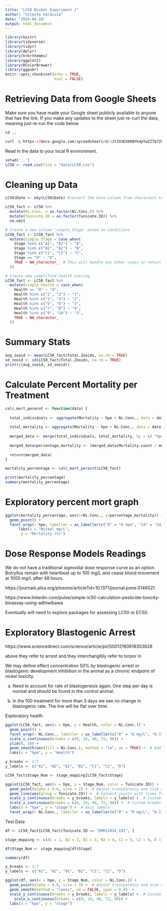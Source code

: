```yaml
---
title: "LC50 Nickel Experiment 1"
author: "Celeste Valdivia"
date: "2024-04-10"
output: html_document
---
```


```r
library(knitr)
library(tidyverse)
library(tidyr)
library(dplyr)
library(hrbrthemes)
library(ggplot2)
library(RColorBrewer)
library(ggpubr)
knitr::opts_chunk$set(echo = TRUE,
                      eval = FALSE)
```

# Retrieving Data from Google Sheets


Make sure you have made your Google sheet publicly available to anyone that has the link. If you make any updates to the sheet just re-curl the data, meaning just re-run the code below.

```r
cd ..

curl -L https://docs.google.com/spreadsheets/d/1JtJO3EX06BYK4pYwZZ7b7ZCoTyZcAeuTRka_9kA-yPk/export?exportFormat=csv | tee data/LC50.csv
```

Read in the data to your local R environment.

```r
setwd('..')
LC50 <- read.csv(file = "data/LC50.csv")  
```

# Cleaning up Data

```r
LC50$Date <- mdy(LC50$Date) #convert the Date column from characters to true Date

LC50_fact <- LC50 %>%
  mutate(Ni.Conc. = as.factor(Ni.Conc.)) %>%
  mutate(Tunicate.ID = as.factor(Tunicate.ID)) %>%
  na.omit

# Create a new column 'simple_Stage' based on conditions
LC50_fact <- LC50_fact %>%
  mutate(simple_Stage = case_when(
    Stage %in% c("A1", "A2") ~ "A",
    Stage %in% c("B1", "B2") ~ "B",
    Stage %in% c("C1", "C2") ~ "C",
    Stage == "D" ~ "D",
    TRUE ~ NA_character_  # This will handle any other cases or return NA if none match
  ))

# Create new simplified health scoring
LC50_fact <- LC50_fact %>%
  mutate(simple_health = case_when(
    Health == "0" ~ "0",
    Health %in% c("1", "2") ~ "1",
    Health %in% c("3", "4") ~ "2",
    Health %in% c("5", "6") ~ "3",
    Health %in% c("7", "8") ~ "4",
    Health %in% c("9", "10") ~ "5",
    TRUE ~ NA_character_
  ))

```

# Summary Stats

```r
avg_zooid <- mean(LC50_fact$Total.Zooids, na.rm = TRUE)
sd_zooid <- sd(LC50_fact$Total.Zooids, na.rm = TRUE)
print(c(avg_zooid, sd_zooid))
```


# Calculate Percent Mortality per Treatment

```r
calc_mort_perecnt <- function(data) {
  
  total_individuals <- aggregate(Mortality ~ hpe + Ni.Conc., data = data, FUN = length)
  
  total_mortality <- aggregate(Mortality ~ hpe + Ni.Conc., data = data, FUN = sum)
  
  merged_data <- merge(total_individuals, total_mortality, by = c( "hpe",  "Ni.Conc."), suffixes = c(".total", ".count"))
  
  merged_data$percentage_mortality <- (merged_data$Mortality.count / merged_data$Mortality.total) *100
  
  return(merged_data)
}

mortality_percentage <- calc_mort_perecnt(LC50_fact)

print(mortality_percentage)
summary(mortality_percentage)
```



# Exploratory percent mort graph

```r
ggplot(mortality_percentage, aes(x=Ni.Conc., y=percentage_mortality)) + 
  geom_point() +
  facet_wrap(~ hpe, labeller = as_labeller(c("0" = "0 hpe", "24" = "24 hpe", "48" = "48 hpe", "72" = "72 hps", "96" = "96 hpe"))) +
      labs(x = "Nickel mg/L",
       y = "Mortality (%)")
```

# Dose Response Models Readings

We do not have a traditional sigmoidal dose response curve as an option. Botryllus remain with heartbeat up to 100 mg/L and cease blood movement at 1000 mg/L after 48 hours.

https://journals.plos.org/plosone/article?id=10.1371/journal.pone.0146021

https://www.linkedin.com/pulse/simple-lc50-calculation-pesticide-toxicity-bioassay-using-adhiwibawa

Eventually will need to explore packages for assessing LC50 or EC50.

# Exploratory Blastogenic Arrest

https://www.sciencedirect.com/science/article/pii/S0012160618303828

above they refer to arrest and they interchangibly refer to torpor in 

We may define effect concentration 50% by blastogenic arrest or blastogenic development inhibition in the animal as a chronic endpoint of nickel toxicity. 

a. Need to account for rate of blastogenesis again. One step per day is normal and should be found in the control animal.

b. In the 100 treatment for more than 3 days we see no change in blastogenic rate. The line will be flat over time.

Exploratory health
```r
ggplot(LC50_fact, aes(x = hpe, y = Health, color = Ni.Conc.)) + 
  geom_point() +
  facet_wrap(~ Ni.Conc., labeller = as_labeller(c("0" = "0 mg/L", "0.1" = "0.1 mg/L", "1" = "1 mg/L", "10" = "10 mg/L", "100" = "100 mg/L", "1000" = "1000 mg/L"))) +
  scale_x_continuous(breaks = c(0, 24, 48, 72, 96)) +
  ylim(0, 10) +
  geom_smooth(aes(fill = Ni.Conc.), method = "lm", se = TRUE) +  # Add linear regression line with shaded SE
  labs(x = "hpe", y = "Health")

```



```r
y_breaks <- 1:7
y_labels <- c("A1", "A2", "B1", "B2", "C1", "C2", "D")

LC50_fact$Stage_Num <- stage_mapping[LC50_fact$Stage]
```


```r
ggplot(LC50_fact, aes(x = hpe, y = Stage_Num, color = Tunicate.ID)) + 
  geom_point(alpha = 0.6, size = 2) +  # Adjust transparency and size of points
  geom_line(aes(group = Tunicate.ID)) +  # Connect points with lines for each Tunicate.ID
  scale_y_continuous(breaks = y_breaks, labels = y_labels) +  # Custom breaks and labels for y-axis
  scale_x_continuous(breaks = c(0, 24, 48, 72, 96)) +  # Custom breaks for x-axis
  labs(x = "hpe", y = "stage") +  # Axis labels
  facet_wrap(~ Ni.Conc., labeller = as_labeller(c("0" = "0 mg/L", "0.1" = "0.1 mg/L", "1" = "1 mg/L", "10" = "10 mg/L", "100" = "100 mg/L", "1000" = "1000 mg/L")))
```


Test Data

```r
df <- LC50_fact[LC50_fact$Tunicate.ID == "DM012024_C01", ]

stage_mapping <- c(A1 = 1, A2 = 2, B1 = 3, B2 = 4, C1 = 5, C2 = 6, D = 7)

df$Stage_Num <- stage_mapping[df$Stage]

summary(df)
```

```r
y_breaks <- 1:7
y_labels <- c("A1", "A2", "B1", "B2", "C1", "C2", "D")

ggplot(df, aes(x = hpe, y = Stage_Num, color = Ni.Conc.)) + 
  geom_point(alpha = 0.6, size = 3) +  # Adjust transparency and size of points
  geom_smooth(method = "loess", se = FALSE, span = 0.9)  +
  scale_y_continuous(breaks = y_breaks, labels = y_labels) +  # Custom breaks and labels for y-axis
    scale_x_continuous(breaks = c(0, 24, 48, 72, 96)) +
  labs(x = "hpe", y = "stage")

```